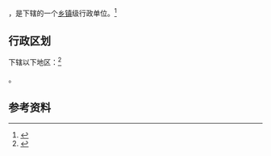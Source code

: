 {{中国乡级行政区|32/08/12/008/000}}

'''{{PAGENAMEBASE}}'''，是{{PRC admin/fullname|32/08/12/008/000|3}}下辖的一个[[乡镇|乡镇]]级行政单位。<ref>{{PRC admin/ref sgc|{{PRC admin/parent|32/08/12/008/000}}}}</ref>

== 行政区划 ==

{{PAGENAMEBASE}}下辖以下地区：<ref>{{PRC admin/ref sgc|32/08/12/008/000}}</ref>

{{PRC admin/children|32/08/12/008/000}}。

== 参考资料 ==

{{reflist}}

{{行政区划小作品}}
{{PRC admin/navcat|32/08/12/008/000}}